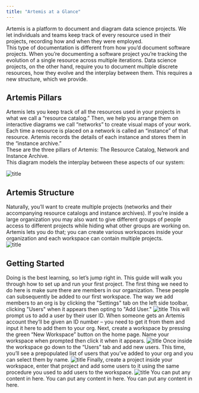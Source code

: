 ```yaml
---
title: "Artemis at a Glance"
---
```


Artemis is a platform to document and diagram data science projects. We let individuals and teams keep track of every resource used in their projects, recording how and when they were employed. 
<br />
This type of documentation is different from how you’d document software projects. When you’re documenting a software project you’re tracking the evolution of a single resource across multiple iterations. Data science projects, on the other hand, require you to document multiple discrete resources, how they evolve and the interplay between them. This requires a new structure, which we provide.

## Artemis Pillars 
Artemis lets you keep track of all the resources used in your projects in what we call a “resource catalog.” Then, we help you arrange them on interactive diagrams we call “networks” to create visual maps of your work. Each time a resource is placed on a network is called an “instance” of that resource. Artemis records the details of each instance and stores them in the “instance archive.” 
<br />
These are the three pillars of Artemis: The Resource Catalog, Network and Instance Archive.
<br />
This diagram models the interplay between these aspects of our system:

![title](https://d27n7fycrsusaz.cloudfront.net/Comparison+Graphic++(60).png)


## Artemis Structure
Naturally, you’ll want to create multiple projects (networks and their accompanying resource catalogs and instance archives). If you’re inside a large organization you may also want to give different groups of people access to different projects while hiding what other groups are working on. Artemis lets you do that; you can create various workspaces inside your organization and each workspace can contain multiple projects. 
<br />
![title](https://d27n7fycrsusaz.cloudfront.net/network+diagram+artemis+structure.PNG)

## Getting Started
Doing is the best learning, so let’s jump right in. This guide will walk you through how to set up and run your first project. 
<AccordionGroup>
  <Accordion title="Create a workspace and project">
  The first thing we need to do here is make sure there are members in our organization. These people can subsequently be added to our first workspace. The way we add members to an org is by clicking the "Settings" tab on the left side toolbar, clicking "Users" when it appears then opting to "Add User."
    ![title](https://d27n7fycrsusaz.cloudfront.net/new+users.PNG)
    This will prompt us to add a user by their user ID. When someone gets an Artemis account they’ll be given an ID number – you need to get it from them and input it here to add them to your org. 
Next, create a workspace by pressing the green “New Workspace” button on the home page. Name your workspace when prompted then click it when it appears. 
![title](https://d27n7fycrsusaz.cloudfront.net/add+workspace.PNG)
    Once inside the workspace go down to the “Users” tab and add new users. This time, you’ll see a prepopulated list of users that you’ve added to your org and you can select them by name.
    ![title](https://d27n7fycrsusaz.cloudfront.net/add+user+to+workspace.PNG)
    Finally, create a project inside your workspace, enter that project and add some users to it using the same procedure you used to add users to the workspace.
    ![title](https://d27n7fycrsusaz.cloudfront.net/new+project+create.PNG)
</Accordion>
<Accordion title="Create a few resources">
  You can put any content in here.
</Accordion>
<Accordion title="Place a few instances on the network">
  You can put any content in here.
</Accordion>
<Accordion title="Review instance archive ">
  You can put any content in here.
</Accordion>
</AccordionGroup>
